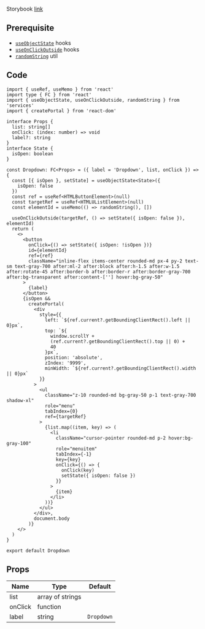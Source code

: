 
Storybook [link](https://components.kidow.me/?path=/story/navigation--dropdown)

## Prerequisite

- [`useObjectState`](/docs/hooks/useObjectState) hooks
- [`useOnClickOutside`](/docs/hooks/useOnClickOutside) hooks
- [`randomString`](/docs/utils/randomString) util

## Code

```tsx title="components/Dropdown/index.tsx"
import { useRef, useMemo } from 'react'
import type { FC } from 'react'
import { useObjectState, useOnClickOutside, randomString } from 'services'
import { createPortal } from 'react-dom'

interface Props {
  list: string[]
  onClick: (index: number) => void
  label?: string
}
interface State {
  isOpen: boolean
}

const Dropdown: FC<Props> = ({ label = 'Dropdown', list, onClick }) => {
  const [{ isOpen }, setState] = useObjectState<State>({
    isOpen: false
  })
  const ref = useRef<HTMLButtonElement>(null)
  const targetRef = useRef<HTMLUListElement>(null)
  const elementId = useMemo(() => randomString(), [])

  useOnClickOutside(targetRef, () => setState({ isOpen: false }), elementId)
  return (
    <>
      <button
        onClick={() => setState({ isOpen: !isOpen })}
        id={elementId}
        ref={ref}
        className="inline-flex items-center rounded-md px-4 py-2 text-sm text-gray-700 after:ml-2 after:block after:h-1.5 after:w-1.5 after:rotate-45 after:border-b after:border-r after:border-gray-700 after:bg-transparent after:content-[''] hover:bg-gray-50"
      >
        {label}
      </button>
      {isOpen &&
        createPortal(
          <div
            style={{
              left: `${ref.current?.getBoundingClientRect().left || 0}px`,
              top: `${
                window.scrollY +
                (ref.current?.getBoundingClientRect().top || 0) +
                40
              }px`,
              position: 'absolute',
              zIndex: '9999',
              minWidth: `${ref.current?.getBoundingClientRect().width || 0}px`
            }}
          >
            <ul
              className="z-10 rounded-md bg-gray-50 p-1 text-gray-700 shadow-xl"
              role="menu"
              tabIndex={0}
              ref={targetRef}
            >
              {list.map((item, key) => (
                <li
                  className="cursor-pointer rounded-md p-2 hover:bg-gray-100"
                  role="menuitem"
                  tabIndex={-1}
                  key={key}
                  onClick={() => {
                    onClick(key)
                    setState({ isOpen: false })
                  }}
                >
                  {item}
                </li>
              ))}
            </ul>
          </div>,
          document.body
        )}
    </>
  )
}

export default Dropdown
```

## Props

| Name                | Type             | Default    |
| ------------------- | ---------------- | ---------- |
| list<Required />    | array of strings |            |
| onClick<Required /> | function         |            |
| label               | string           | `Dropdown` |
